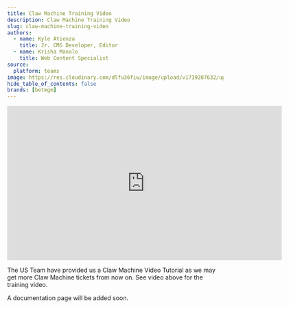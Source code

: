 ```yaml
---
title: Claw Machine Training Video
description: Claw Machine Training Video
slug: claw-machine-training-video
authors:
  - name: Kyle Atienza
    title: Jr. CMS Developer, Editor
  - name: Krisha Manalo
    title: Web Content Specialist
source: 
  platform: teams
image: https://res.cloudinary.com/dlfu36fiw/image/upload/v1719287632/updates/claw-machine-training-video/claw-machine_sqpviq.png
hide_table_of_contents: false
brands: [betmgm]
---
```


<p>
<div className="max-w-screen overflow-auto flex justify-center">
<iframe src="https://roardigitalus.sharepoint.com/sites/DigitalContentGamingCMS/_layouts/15/embed.aspx?UniqueId=d456dff8-47c6-46c9-bfcc-cbca777299fa&embed=%7B%22ust%22%3Atrue%2C%22hv%22%3A%22CopyEmbedCode%22%7D&referrer=StreamWebApp&referrerScenario=EmbedDialog.Create"width="640" height="360" frameborder="0" scrolling="no" allowfullscreen title="Claw Machine app setup-20210310_100209-Meeting Recording.mp4"></iframe>
</div>
</p>

The US Team have provided us a Claw Machine Video Tutorial as we may get more Claw Machine tickets from now on. See video above for the training video.

A documentation page will be added soon.
